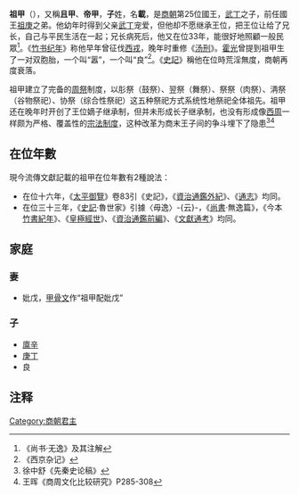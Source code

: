 '''祖甲'''（{{bd|？||前1152年||catIdx=Z}}），又稱'''且甲'''、'''帝甲'''，'''子'''姓，名'''載'''，是[[商朝|商朝]]第25位國王，[[武丁|武丁]]之子，前任國王[[祖庚|祖庚]]之弟。他幼年时得到父亲[[武丁|武丁]]宠爱，但他却不愿继承王位，把王位让给了兄长，自己与平民生活在一起；兄长病死后，他又在位33年，能很好地照顧一般民眾<ref>《尚书·无逸》及其注解</ref>。《[[竹书纪年|竹书纪年]]》称他早年曾征伐[[西戎|西戎]]，晚年时重修《[[汤刑|汤刑]]》。[[霍光|霍光]]曾提到祖甲生了一对双胞胎，一个叫“嚣”，一个叫“良”<ref>《西京杂记》</ref>。《[[史記|史記]]》稱他在位時荒淫無度，商朝再度衰落。

祖甲建立了完备的[[周祭|周祭]]制度，以肜祭（鼓祭）、翌祭（舞祭）、祭祭（肉祭）、洅祭（谷物祭祀）、协祭（综合性祭祀）这五种祭祀方式系统性地祭祀全体祖先。祖甲还在晚年时开创了王位嫡子继承制，但并未形成长子继承制，也没有形成像[[西周|西周]]一样颇为严格、覆盖性的[[宗法制度|宗法制度]]，这种改革为商末王子间的争斗埋下了隐患<ref>徐中舒《先秦史论稿》</ref><ref>王晖《商周文化比较研究》P285-308</ref>

== 在位年數 ==
現今流傳文獻記載的祖甲在位年數有2種說法：

*在位十六年，《[[太平御覽|太平御覽]]》卷83引《史記》，《[[資治通鑑外紀|資治通鑑外紀]]》、《[[通志|通志]]》均同。
*在位三十三年，《[[史記|史記]]·魯世家》引據〈毋逸〉-{云}-，《[[尚書|尚書]]·無逸篇》，《今本[[竹書紀年|竹書紀年]]》、《[[皇極經世|皇極經世]]》、《[[資治通鑑前編|資治通鑑前編]]》、《[[文獻通考|文獻通考]]》均同。

==家庭==
===妻===
* 妣戊，[[甲骨文|甲骨文]]作“祖甲配妣戊”{{efn|[[郭沫若|郭沫若]]主编《甲骨文合集》（36284）}}
===子===
*[[廪辛|廪辛]]
*[[庚丁|庚丁]]
*良

==注释==
{{notelist|iger=}}

<references/>
{{中国君主|兄[[祖庚|祖庚]]|子[[廪辛|廪辛]]|[[商朝君主列表|商朝国君]]|第25代<br />（一说第26代）}}
{{商朝君主}}

[[Category:商朝君主|Category:商朝君主]]